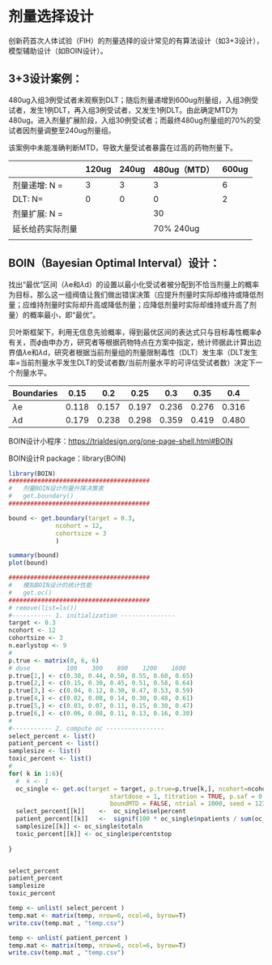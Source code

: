 # 剂量选择设计 {.unnumbered}

创新药首次人体试验（FIH）的剂量选择的设计常见的有算法设计（如3+3设计），模型辅助设计（如BOIN设计）。

## 3+3设计案例：

480ug入组3例受试者未观察到DLT；随后剂量递增到600ug剂量组，入组3例受试者，发生1例DLT，再入组3例受试者，又发生1例DLT。由此确定MTD为480ug。进入剂量扩展阶段，入组30例受试者；而最终480ug剂量组的70%的受试者因剂量调整至240ug剂量组。

该案例中未能准确判断MTD，导致大量受试者暴露在过高的药物剂量下。

|                  | 120ug | 240ug | 480ug（MTD） | 600ug |
|------------------|-------|-------|--------------|-------|
| 剂量递增: N =    | 3     | 3     | 3            | 6     |
| DLT: N=          | 0     | 0     | 0            | 2     |
| 剂量扩展: N =    |       |       | 30           |       |
| 延长给药实际剂量 |       |       | 70% 240ug    |       |
|                  |       |       |              |       |

## BOIN（Bayesian Optimal Interval）设计：

找出“最优”区间（$\lambda$e和$\lambda$d）的设置以最小化受试者被分配到不恰当剂量上的概率为目标，那么这一组阀值让我们做出错误决策（应提升剂量时实际却维持或降低剂量；应维持剂量时实际却升高或降低剂量；应降低剂量时实际却维持或升高了剂量）的概率最小，即“最优”。

贝叶斯框架下，利用无信息先验概率，得到最优区间的表达式只与目标毒性概率$\phi$有关，而$\phi$由申办方，研究者等根据药物特点在方案中指定，统计师据此计算出边界值$\lambda$e和$\lambda$d，研究者根据当前剂量组的剂量限制毒性（DLT）发生率（DLT发生率=当前剂量水平发生DLT的受试者数/当前剂量水平的可评估受试者数）决定下一个剂量水平。

| Boundaries | 0.15  | 0.2   | 0.25  | 0.3   | 0.35  | 0.4   |
|------------|-------|-------|-------|-------|-------|-------|
| $\lambda$e | 0.118 | 0.157 | 0.197 | 0.236 | 0.276 | 0.316 |
| $\lambda$d | 0.179 | 0.238 | 0.298 | 0.359 | 0.419 | 0.480 |

BOIN设计小程序：<https://trialdesign.org/one-page-shell.html#BOIN>

BOIN设计R package：library(BOIN)

``` r
library(BOIN)
#######################################
#   剂量BOIN设计剂量升降决策表
#   get.boundary()
#######################################

bound <- get.boundary(target = 0.3,
             ncohort = 12,
             cohortsize = 3
             )

summary(bound)
plot(bound)

#######################################
#   模拟BOIN设计的统计性能
#   get.oc()
#######################################
# remove(list=ls())
#----------- 1. initialization ---------------
target <- 0.3
ncohort <- 12
cohortsize <- 3
n.earlystop <- 9
#
p.true <- matrix(0, 6, 6)
# dose          100    300    800    1200    1600
p.true[1,] <- c(0.30, 0.44, 0.50, 0.55, 0.60, 0.65)
p.true[2,] <- c(0.15, 0.30, 0.45, 0.51, 0.58, 0.64)
p.true[3,] <- c(0.04, 0.12, 0.30, 0.47, 0.53, 0.59)
p.true[4,] <- c(0.02, 0.08, 0.14, 0.30, 0.48, 0.61)
p.true[5,] <- c(0.03, 0.07, 0.11, 0.15, 0.30, 0.47)
p.true[6,] <- c(0.06, 0.08, 0.11, 0.13, 0.16, 0.30)
#
#----------- 2. compute oc ----------------
select_percent <- list()
patient_percent <- list()
samplesize <- list()
toxic_percent <- list()
#
for( k in 1:6){
  #  k <- 1
  oc_single <- get.oc(target = target, p.true=p.true[k,], ncohort=ncohort, cohortsize=cohortsize, n.earlystop = n.earlystop, 
                            startdose = 1, titration = TRUE, p.saf = 0.6 * target, p.tox = 1.4 * target, cutoff.eli = 0.95, extrasafe = FALSE, offset = 0.05, 
                            boundMTD = FALSE, ntrial = 1000, seed = 123456)
  select_percent[[k]]    <-  oc_single$selpercent
  patient_percent[[k]]   <-  signif(100 * oc_single$npatients / sum(oc_single$npatients), 3)
  samplesize[[k]] <- oc_single$totaln
  toxic_percent[[k]] <- oc_single$percentstop
  
}


select_percent
patient_percent
samplesize
toxic_percent

temp <- unlist( select_percent )
temp.mat <- matrix(temp, nrow=6, ncol=6, byrow=T)
write.csv(temp.mat , "temp.csv")

temp <- unlist( patient_percent )
temp.mat <- matrix(temp, nrow=6, ncol=6, byrow=T)
write.csv(temp.mat , "temp.csv")
```
